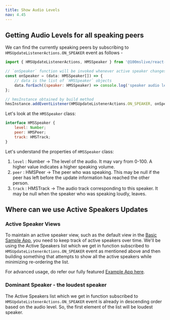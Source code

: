 ```yaml
---
title: Show Audio Levels
nav: 4.45
---
```


## Getting Audio Levels for all speaking peers

We can find the currently speaking peers by subscribing to `HMSUpdateListenerActions.ON_SPEAKER` event as follows -

```js
import { HMSUpdateListenerActions, HMSSpeaker } from '@100mslive/react-native-hms';

// `onSpeaker` function will be invoked whenever active speaker changes in room
const onSpeaker = (data: HMSSpeaker[]) => {
    // data is the list of `HMSSpeaker` objects
    data.forEach((speaker: HMSSpeaker) => console.log('speaker audio level: ', speaker.level));
};

// hmsInstance obtained by build method
hmsInstance.addEventListener(HMSUpdateListenerActions.ON_SPEAKER, onSpeaker);
```

Let's look at the `HMSSpeaker` class:

```js
interface HMSSpeaker {
    level: Number;
    peer: HMSPeer;
    track: HMSTrack;
}
```

Let's understand the properties of `HMSSpeaker` class:

1. `level` : Number -> The level of the audio. It may vary from 0-100. A higher value indicates a higher speaking volume.
2. `peer` : HMSPeer -> The peer who was speaking. This may be null if the peer has left before the update information has reached the other person.
3. `track` : HMSTrack -> The audio track corresponding to this speaker. It may be null when the speaker who was speaking loudly, leaves.

## Where can we use Active Speakers Updates

### Active Speaker Views

To maintain an active speaker view, such as the default view in the [Basic Sample App](https://github.com/100mslive/react-native-hms/tree/main/sample-apps/rn-quickstart-app), you need to keep track of active
speakers over time. We'll be using the Active Speakers list which we get in function subscribed to `HMSUpdateListenerActions.ON_SPEAKER` event as mentioned above and then building something that attempts to show all
the active speakers while minimizing re-ordering the list.

For advanced usage, do refer our fully featured [Example App here](https://github.com/100mslive/react-native-hms/tree/main/example).

### Dominant Speaker - the loudest speaker

The Active Speakers list which we get in function subscribed to `HMSUpdateListenerActions.ON_SPEAKER` event is already in descending order based on the audio level. So, the first element of the list will be loudest speaker.

